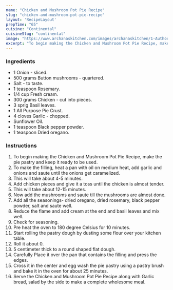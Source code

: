 ---
name: "Chicken and Mushroom Pot Pie Recipe"
slug: "chicken-and-mushroom-pot-pie-recipe"
layout: 'RecipeLayout'
prepTime: "65"
cuisine: "Continental"
cuisineSlug: "continental"
image: "https://www.archanaskitchen.com/images/archanaskitchen/1-Author/sibyl_sunitha/Chicken_and_Mushroom_Pot_Pie_Recipe.jpg"
excerpt: "To begin making the Chicken and Mushroom Pot Pie Recipe, make the pie pastry and keep it ready to be used"
---

### Ingredients

- 1 Onion - sliced.
- 500 grams Button mushrooms - quartered.
- Salt - to taste.
- 1 teaspoon Rosemary.
- 1/4 cup Fresh cream.
- 300 grams Chicken - cut into pieces.
- 3 sprig Basil leaves.
- 1 All Purpose Pie Crust.
- 4 cloves Garlic - chopped.
- Sunflower Oil.
- 1 teaspoon Black pepper powder.
- 1 teaspoon Dried oregano.

### Instructions

1. To begin making the Chicken and Mushroom Pot Pie Recipe, make the pie pastry and keep it ready to be used.
1. To make the filling, heat a pan with oil on medium heat, add garlic and onions and saute until the onions get caramelized.
1. This will take about 4-5 minutes.
1.  Add chicken pieces and give it a toss until the chicken is almost tender.
1. This will take about 12-15 minutes.
1.  Now add the mushrooms and saute till the mushrooms are almost done.
1. Add all the seasonings- dried oregano, dried rosemary,  black pepper powder, salt and saute well.
1. Reduce the flame and add cream at the end and basil leaves and mix well.
1. Check for seasoning.
1. Pre heat the oven to 180 degree Celsius for 10 minutes.
1. Start rolling the pastry dough by dusting some flour over your kitchen table.
1. Roll it about 0.
1. 5 centimeter thick to a round shaped flat dough.
1. Carefully Place it over the pan that contains the filling and press the edges.
1. Cross it in the center and egg wash the pie pastry using a pastry brush and bake it in the oven for about 25 minutes.
1. Serve the Chicken and Mushroom Pot Pie Recipe along with Garlic bread, salad by the side to make a complete wholesome meal.
